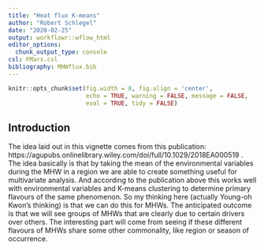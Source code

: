```yaml
---
title: "Heat flux K-means"
author: "Robert Schlegel"
date: "2020-02-25"
output: workflowr::wflow_html
editor_options:
  chunk_output_type: console
csl: FMars.csl
bibliography: MHWflux.bib
---
```


```r
knitr::opts_chunk$set(fig.width = 8, fig.align = 'center',
                      echo = TRUE, warning = FALSE, message = FALSE, 
                      eval = TRUE, tidy = FALSE)
```

## Introduction

The idea laid out in this vignette comes from this publication: https://agupubs.onlinelibrary.wiley.com/doi/full/10.1029/2018EA000519 . The idea basically is that by taking the mean of the environmental variables during the MHW in a region we are able to create something useful for multivariate analysis. And according to the publication above this works well with environmental variables and K-means clustering to determine primary flavours of the same phenomenon. So my thinking here (actually Young-oh Kwon's thinking) is that we can do this for MHWs. The anticipated outcome is that we will see groups of MHWs that are clearly due to certain drivers over others. The interesting part will come from seeing if these different flavours of MHWs share some other commonality, like region or season of occurrence.

